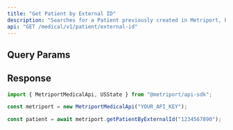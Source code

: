 ```yaml
---
title: "Get Patient by External ID"
description: "Searches for a Patient previously created in Metriport, based on External Identifier. Returns a 404 if the patient is not found."
api: "GET /medical/v1/patient/external-id"
---
```


## Query Params

<Snippet file="patient-external-id.mdx" />

## Response

<Snippet file="patient-response.mdx" />

<ResponseExample>

```javascript Metriport SDK
import { MetriportMedicalApi, USState } from "@metriport/api-sdk";

const metriport = new MetriportMedicalApi("YOUR_API_KEY");

const patient = await metriport.getPatientByExternalId("1234567890");
```

</ResponseExample>

<Snippet file="patient-response-json.mdx" />
